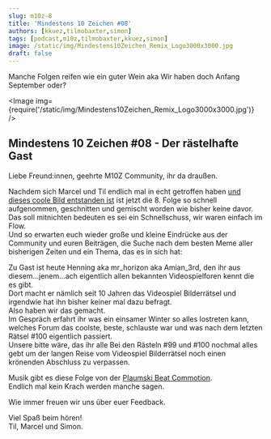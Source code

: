 ```yaml
---
slug: m10z-8
title: 'Mindestens 10 Zeichen #08'
authors: [kkuez,tilmobaxter,simon]
tags: [podcast,m10z,tilmobaxter,kkuez,simon]
image: /static/img/Mindestens10Zeichen_Remix_Logo3000x3000.jpg
draft: false
---
```



Manche Folgen reifen wie ein guter Wein aka Wir haben doch Anfang September oder?

<Image img={require('/static/img/Mindestens10Zeichen_Remix_Logo3000x3000.jpg')} />

<!--truncate-->

## Mindestens 10 Zeichen #08 - Der rästelhafte Gast

Liebe Freund:innen, geehrte M10Z Community, ihr da draußen.  

Nachdem sich Marcel und Til endlich mal in echt getroffen haben [und dieses coole Bild entstanden ist](https://m10z.de/img/formate/m10z.jpg) ist jetzt die 8. Folge so schnell aufgenommen, geschnitten und gemischt worden wie bisher keine davor.  
Das soll mitnichten bedeuten es sei ein Schnellschuss, wir waren einfach im Flow.  
Und so erwarten euch wieder große und kleine Eindrücke aus der Community und euren Beiträgen, die Suche nach dem besten Meme aller bisherigen Zeiten und ein Thema, das es in sich hat:  
  
Zu Gast ist heute Henning aka mr_horizon aka Amian_3rd, den ihr aus diesem...jenem...ach eigentlich allen bekannten Videospielforen kennt die es gibt.  
Dort macht er nämlich seit 10 Jahren das Videospiel Bilderrätsel und irgendwie hat ihn bisher keiner mal dazu befragt.  
Also haben wir das gemacht.   
Im Gespräch erfahrt ihr was ein einsamer Winter so alles lostreten kann, welches Forum das coolste, beste, schlauste war und was nach dem letzten Rätsel #100 eigentlich passiert.  
Unsere bitte wäre, das ihr alle Bei den Rästeln #99 und #100 nochmal alles gebt um der langen Reise vom Videospiel Bilderrätsel noch einen krönenden Abschluss zu verpassen.  
  
Musik gibt es diese Folge von der [Plaumski Beat Commotion](https://plaumskibeatcommotion.bandcamp.com/album/diy-disco-ep).  
Endlich mal kein Krach werden manche sagen.  

Wie immer freuen wir uns über euer Feedback.  

Viel Spaß beim hören!  
Til, Marcel und Simon. 


<ReactPlayer
    width="100%"
    height="auto"
    controls
    url='https://m10z.picnotes.de/M10Z/M10Z_008.mp3'
/>
